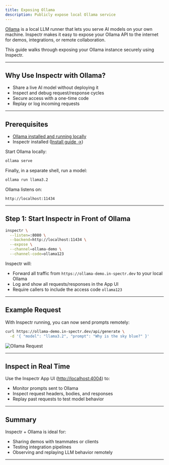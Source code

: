 ```yaml
---
title: Exposing Ollama
description: Publicly expose local Ollama service
---
```


[//]: # (# 🧠 Exposing Ollama with Inspectr)



<FlowIngress client:only="react" />

[Ollama](https://ollama.com) is a local LLM runner that lets you serve AI models on your own machine. Inspectr makes it easy to expose your Ollama API to the internet for demos, integrations, or remote collaboration.

This guide walks through exposing your Ollama instance securely using Inspectr.

---

## Why Use Inspectr with Ollama?

* Share a live AI model without deploying it
* Inspect and debug request/response cycles
* Secure access with a one-time code
* Replay or log incoming requests

---

## Prerequisites

* [Ollama installed and running locally](https://github.com/ollama/ollama)
* Inspectr installed ([Install guide →](/getting-started/install))

Start Ollama locally:

```bash
ollama serve
```

Finally, in a separate shell, run a model:

```bash
ollama run llama3.2
```

Ollama listens on:

```
http://localhost:11434
```

---

## Step 1: Start Inspectr in Front of Ollama

```bash
inspectr \
  --listen=:8080 \
  --backend=http://localhost:11434 \
  --expose \
  --channel=ollama-demo \
  --channel-code=ollama123
```

Inspectr will:

* Forward all traffic from `https://ollama-demo.in-spectr.dev` to your local Ollama
* Log and show all requests/responses in the App UI
* Require callers to include the access code `ollama123`

---

## Example Request

With Inspectr running, you can now send prompts remotely:

```bash
curl https://ollama-demo.in-spectr.dev/api/generate \
  -d '{ "model": "llama3.2", "prompt": "Why is the sky blue?" }'
```


<Image src={ollamaReq} alt="Ollama Request" />

---

## Inspect in Real Time

Use the Inspectr App UI ([http://localhost:4004](http://localhost:4004)) to:

* Monitor prompts sent to Ollama
* Inspect request headers, bodies, and responses
* Replay past requests to test model behavior

---

## Summary

Inspectr + Ollama is ideal for:

* Sharing demos with teammates or clients
* Testing integration pipelines
* Observing and replaying LLM behavior remotely

---

[//]: # (## 📚 Related Topics)
[//]: # ()
[//]: # (* [Exposing Publicly →]&#40;/exposing/exposing-publicly&#41;)
[//]: # (* [Replay Requests →]&#40;/core-concepts/how-it-works&#41;)
[//]: # (* [Inspectr Architecture →]&#40;/core-concepts/architecture&#41;)
